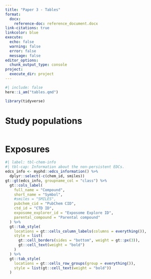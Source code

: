 ```yaml
---
title: "Paper 3 - Tables"
format:
  docx:
    reference-doc: reference_document.docx
link-citations: true
linkcolor: blue
execute:
  echo: false
  warning: false
  error: false
  message: false
editor_options: 
  chunk_output_type: console
project:
  execute_dir: project
---
```


```r
#| include: false
here::i_am("tables.qmd")

library(tidyverse)
```

<!-- ####################################################################### -->
# Study populations
<!-- ####################################################################### -->
```r

```

<!-- ####################################################################### -->
# Exposures
<!-- ####################################################################### -->
```r
#| label: tbl-chem-info
#| tbl-cap: Information about the non-persistent EDCs.
edcs_info <- myphd::edcs_information() %>%
  dplyr::select(-c(chem_id, smiles))
gt::gt(edcs_info, groupname_col = "class") %>%
  gt::cols_label(
    full_name = "Compound", 
    short_name = "Symbol", 
    #smiles = "SMILES", 
    pubchem_cid = "PubChem CID", 
    ctd_id = "CTD ID", 
    exposome_explorer_id = "Exposome Explore ID", 
    parental_compound = "Parental compound"
  ) %>%
  gt::tab_style(
    locations = gt::cells_column_labels(columns = everything()), 
    style = list(
      gt::cell_borders(sides = "bottom", weight = gt::px(3)), 
      gt::cell_text(weight = "bold")
    )
  ) %>%
  gt::tab_style(
    locations = gt::cells_row_groups(group = everything()), 
    style = list(gt::cell_text(weight = "bold"))
  )
```
